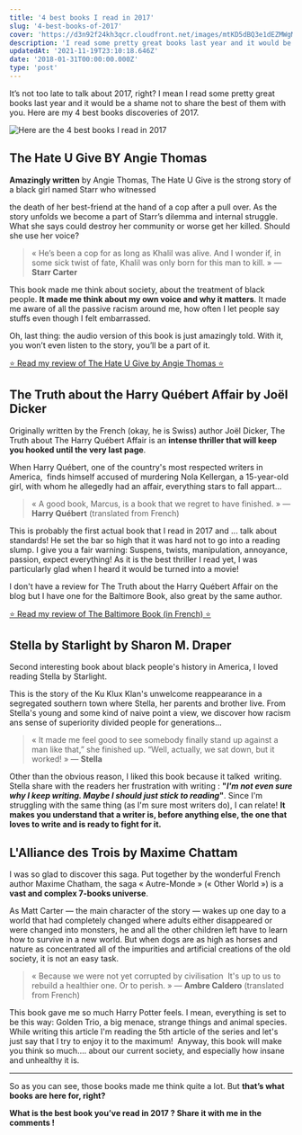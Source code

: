 ```yaml
---
title: '4 best books I read in 2017'
slug: '4-best-books-of-2017'
cover: 'https://d3n92f24kh3qcr.cloudfront.net/images/mtKD5dBQ3e1dEZMWgMQ1.jpg'
description: 'I read some pretty great books last year and it would be a shame not to share the best of them with you.'
updatedAt: '2021-11-19T23:10:18.646Z'
date: '2018-01-31T00:00:00.000Z'
type: 'post'
---
```


It’s not too late to talk about 2017, right? I mean I read some pretty great books last year and it would be a shame not to share the best of them with you. Here are my 4 best books discoveries of 2017.

![Here are the 4 best books I read in 2017](https://d3n92f24kh3qcr.cloudfront.net/images/9dhww6S9TPde3bn4KuxY.jpg)

## The Hate U Give BY Angie Thomas

**Amazingly written** by Angie Thomas, The Hate U Give is the strong story of a black girl named Starr who witnessed

the death of her best-friend at the hand of a cop after a pull over. As the story unfolds we become a part of Starr’s dilemma and internal struggle. What she says could destroy her community or worse get her killed. Should she use her voice?

> « He’s been a cop for as long as Khalil was alive. And I wonder if, in some sick twist of fate, Khalil was only born for this man to kill. » — **Starr Carter**

This book made me think about society, about the treatment of black people. **It made me think about my own voice and why it matters**. It made me aware of all the passive racism around me, how often I let people say stuffs even though I felt embarrassed.

Oh, last thing: the audio version of this book is just amazingly told. With it, you won’t even listen to the story, you’ll be a part of it.

[⭐️ Read my review of The Hate U Give by Angie Thomas ⭐️](/library/the-hate-u-give)

## The Truth about the Harry Québert Affair by Joël Dicker

Originally written by the French (okay, he is Swiss) author Joël Dicker, The Truth about The Harry Québert Affair is an **intense thriller that will keep you hooked until the very last page**.

When Harry Québert, one of the country's most respected writers in America,  finds himself accused of murdering Nola Kellergan, a 15-year-old girl, with whom he allegedly had an affair, everything stars to fall appart...

> « A good book, Marcus, is a book that we regret to have finished. »
> — **Harry Québert** (translated from French)

This is probably the first actual book that I read in 2017 and ... talk about standards! He set the bar so high that it was hard not to go into a reading slump. I give you a fair warning: Suspens, twists, manipulation, annoyance, passion, expect everything! As it is the best thriller I read yet, I was particularly glad when I heard it would be turned into a movie!

I don't have a review for The Truth about the Harry Québert Affair on the blog but I have one for the Baltimore Book, also great by the same author.

[⭐️ Read my review of The Baltimore Book (in French) ⭐️](library/fr/livre-des-baltimore/)

## Stella by Starlight by Sharon M. Draper

Second interesting book about black people's history in America, I loved reading Stella by Starlight.

This is the story of the Ku Klux Klan's unwelcome reappearance in a segregated southern town where Stella, her parents and brother live. From Stella's young and some kind of naive point a view, we discover how racism ans sense of superiority divided people for generations...

> « It made me feel good to see somebody finally stand up against a man like that,” she finished up. “Well, actually, we sat down, but it worked! » — **Stella**

Other than the obvious reason, I liked this book because it talked  writing. Stella share with the readers her frustration with writing : **"_I'm not even sure why I keep writing. Maybe I should just stick to reading_"**. Since I'm struggling with the same thing (as I'm sure most writers do), I can relate! **It makes you understand that a writer is, before anything else, the one that loves to write and is ready to fight for it.**

## L'Alliance des Trois by Maxime Chattam

I was so glad to discover this saga. Put together by the wonderful French author Maxime Chatham, the saga « Autre-Monde » (« Other World ») is a **vast and complex 7-books universe**.

As Matt Carter — the main character of the story — wakes up one day to a world that had completely changed where adults either disappeared or were changed into monsters, he and all the other children left have to learn how to survive in a new world. But when dogs are as high as horses and nature as concentrated all of the impurities and artificial creations of the old society, it is not an easy task.

> « Because we were not yet corrupted by civilisation  It's up to us to rebuild a healthier one. Or to perish. »
> — **Ambre Caldero** (translated from French)

This book gave me so much Harry Potter feels. I mean, everything is set to be this way: Golden Trio, a big menace, strange things and animal species. While writing this article I'm reading the 5th article of the series and let's just say that I try to enjoy it to the maximum!  Anyway, this book will make you think so much.... about our current society, and especially how insane and unhealthy it is.

---

So as you can see, those books made me think quite a lot. But **that’s what books are here for, right?**

**What is the best book you’ve read in 2017 ? Share it with me in the comments !**
